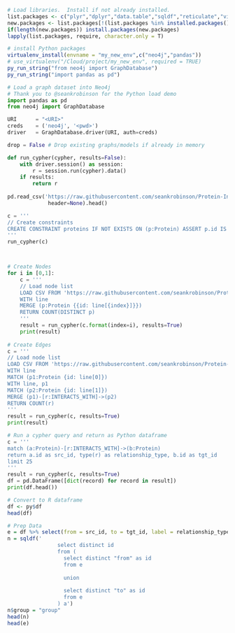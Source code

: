 
```r
# Load libraries.  Install if not already installed.
list.packages <- c("plyr","dplyr","data.table","sqldf","reticulate","visNetwork")
new.packages <- list.packages[!(list.packages %in% installed.packages()[,"Package"])]
if(length(new.packages)) install.packages(new.packages)
lapply(list.packages, require, character.only = T)
```

```r
# install Python packages
virtualenv_install(envname = "my_new_env",c("neo4j","pandas"))
# use_virtualenv("/Cloud/project/my_new_env", required = TRUE)
py_run_string("from neo4j import GraphDatabase")
py_run_string("import pandas as pd")
```

```python
# Load a graph dataset into Neo4j
# Thank you to @seankrobinson for the Python load demo
import pandas as pd
from neo4j import GraphDatabase

URI      = "<URI>"
creds    = ('neo4j', '<pwd>')
driver   = GraphDatabase.driver(URI, auth=creds)

drop = False # Drop existing graphs/models if already in memory

def run_cypher(cypher, results=False):
    with driver.session() as session:
        r = session.run(cypher).data()
    if results:
        return r
      
pd.read_csv('https://raw.githubusercontent.com/seankrobinson/Protein-Interaction_Link-Prediction/master/PP-Pathways_ppi.csv',
             header=None).head()

c = '''
// Create constraints
CREATE CONSTRAINT proteins IF NOT EXISTS ON (p:Protein) ASSERT p.id IS UNIQUE;
'''
run_cypher(c)             



# Create Nodes
for i in [0,1]:
    c = '''
    // Load node list
    LOAD CSV FROM 'https://raw.githubusercontent.com/seankrobinson/Protein-Interaction_Link-Prediction/master/PP-Pathways_ppi.csv' AS line
    WITH line
    MERGE (p:Protein {{id: line[{index}]}})
    RETURN COUNT(DISTINCT p)
    '''
    result = run_cypher(c.format(index=i), results=True)
    print(result)
    
# Create Edges    
c = '''
// Load node list
LOAD CSV FROM 'https://raw.githubusercontent.com/seankrobinson/Protein-Interaction_Link-Prediction/master/PP-Pathways_ppi.csv' AS line
WITH line
MATCH (p1:Protein {id: line[0]})
WITH line, p1
MATCH (p2:Protein {id: line[1]})
MERGE (p1)-[r:INTERACTS_WITH]->(p2)
RETURN COUNT(r)
'''
result = run_cypher(c, results=True)
print(result)    
```

```python
# Run a cypher query and return as Python dataframe
c = '''
match (a:Protein)-[r:INTERACTS_WITH]->(b:Protein)
return a.id as src_id, type(r) as relationship_type, b.id as tgt_id
limit 25
'''
result = run_cypher(c, results=True)
df = pd.DataFrame([dict(record) for record in result])
print(df.head())
```

```r
# Convert to R dataframe
df <- py$df
head(df)
```

```r
# Prep Data
e = df %>% select(from = src_id, to = tgt_id, label = relationship_type)
n = sqldf('
                select distinct id 
                from (
                  select distinct "from" as id
                  from e
                  
                  union
                  
                  select distinct "to" as id
                  from e
                ) a')
n$group = "group"
head(n)
head(e)
```

